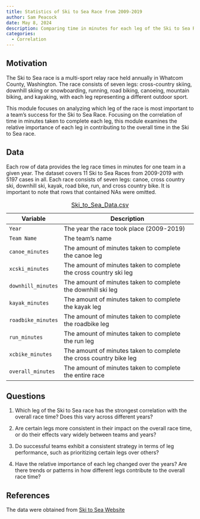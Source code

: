 ```yaml
---
title: Statistics of Ski to Sea Race from 2009-2019
author: Sam Peacock
date: May 8, 2024
description: Comparing time in minutes for each leg of the Ski to Sea Race to the overall result times from 2009-2019
categories:
  - Correlation 
---
```


## Motivation

The Ski to Sea race is a multi-sport relay race held annually in Whatcom County, Washington. The race consists of seven legs: cross-country skiing, downhill skiing or snowboarding, running, road biking, canoeing, mountain biking, and kayaking, with each leg representing a different outdoor sport.

This module focuses on analyzing which leg of the race is most important to a team's success for the Ski to Sea Race. Focusing on the correlation of time in minutes taken to complete each leg, this module examines the relative importance of each leg in contributing to the overall time in the Ski to Sea race.

## Data

Each row of data provides the leg race times in minutes for one team in a given year. The dataset covers 11 Ski to Sea Races from 2009-2019 with 5197 cases in all. Each race consists of seven legs: canoe, cross country ski, downhill ski, kayak, road bike, run, and cross country bike. It is important to note that rows that contained NAs were omitted.

| Variable           | Description                                                        |
|------------------|------------------------------------------------------|
| `Year`             | The year the race took place (2009-2019)                           |
| `Team Name`        | The team's name                                                    |
| `canoe_minutes`    | The amount of minutes taken to complete the canoe leg              |
| `xcski_minutes`    | The amount of minutes taken to complete the cross country ski leg  |
| `downhill_minutes` | The amount of minutes taken to complete the downhill ski leg       |
| `kayak_minutes`    | The amount of minutes taken to complete the kayak leg              |
| `roadbike_minutes` | The amount of minutes taken to complete the roadbike leg           |
| `run_minutes`      | The amount of minutes taken to complete the run leg                |
| `xcbike_minutes`   | The amount of minutes taken to complete the cross country bike leg |
| `overall_minutes`  | The amount of minutes taken to complete the entire race            |

: [Ski_to_Sea_Data.csv](../data/Ski_to_Sea_Data.csv)

## Questions

1.  Which leg of the Ski to Sea race has the strongest correlation with the overall race time? Does this vary across different years?

2.  Are certain legs more consistent in their impact on the overall race time, or do their effects vary widely between teams and years?

3.  Do successful teams exhibit a consistent strategy in terms of leg performance, such as prioritizing certain legs over others?

4.  Have the relative importance of each leg changed over the years? Are there trends or patterns in how different legs contribute to the overall race time?

## References

The data were obtained from [Ski to Sea Website](https://skitosea.pacificmultisports.com/results)
